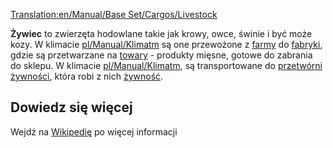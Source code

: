 [[Translation:en/Manual/Base Set/Cargos/Livestock]]

{{pl/Ładunek|name=Żywiec
|image=Livestock.png
|produced=[[pl/Manual/Base Set/Industries/Farma|Farma]]
|accepted=[[pl/Manual/Base Set/Industries/Fabryka|Fabryka]] (Umiarkowany), <br/>[[pl/Manual/Base Set/Industries/Przetwórnia żywności|Przetwórnia żywności]] (Arktyczny)
}}

'''Żywiec''' to zwierzęta hodowlane takie jak krowy, owce, świnie i być może kozy. W klimacie [[pl/Manual/Klimat]]m są one przewożone z [[pl/Manual/Base Set/Industries/Farma|farmy]] do [[pl/Manual/Base Set/Industries/Fabryka|fabryki]], gdzie są przetwarzane na [[pl/Manual/Base Set/Cargos/Towary|towary]] - produkty mięsne, gotowe do zabrania do sklepu. W klimacie [[pl/Manual/Klimat]]m, są transportowane do [[pl/Manual/Base Set/Industries/Przetwórnia żywności|przetwórni żywności]], która robi z nich [[pl/Manual/Base Set/Cargos/Żywność|żywność]].


==Dowiedz się więcej==
Wejdź na [https://pl.wikipedia.org/wiki/Zwierz%C4%99ta_gospodarskie Wikipedię] po więcej informacji

{{pl/Navbox Ładunek}}